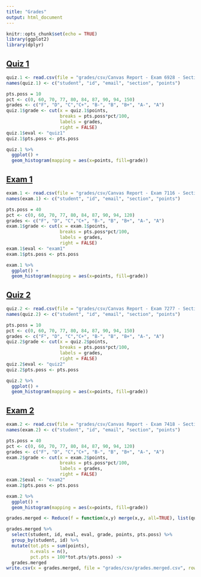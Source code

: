 ```yaml
---
title: "Grades"
output: html_document
---
```


```r
knitr::opts_chunk$set(echo = TRUE)
library(ggplot2)
library(dplyr)
```

## [Quiz 1](quiz/psych-260-quiz-1-ans.pdf)

```r
quiz.1 <- read.csv(file = "grades/csv/Canvas Report - Exam 6928 - Section17621.csv", skip = 2, header=FALSE)
names(quiz.1) <- c("student", "id", "email", "section", "points")

pts.poss = 10
pct <- c(0, 60, 70, 77, 80, 84, 87, 90, 94, 150)
grades <- c("F", "D", "C","C+", "B-", "B", "B+", "A-", "A")
quiz.1$grade <- cut(x = quiz.1$points, 
                    breaks = pts.poss*pct/100, 
                    labels = grades, 
                    right = FALSE)
quiz.1$eval <- "quiz1"
quiz.1$pts.poss <- pts.poss
```

```r
quiz.1 %>%
  ggplot() +
  geom_histogram(mapping = aes(x=points, fill=grade))
```

## [Exam 1](exam/psych-260-exam-1-ans.pdf)

```r
exam.1 <- read.csv(file = "grades/csv/Canvas Report - Exam 7116 - Section17621.csv", skip = 2, header=FALSE)
names(exam.1) <- c("student", "id", "email", "section", "points")

pts.poss = 40
pct <- c(0, 60, 70, 77, 80, 84, 87, 90, 94, 120)
grades <- c("F", "D", "C","C+", "B-", "B", "B+", "A-", "A")
exam.1$grade <- cut(x = exam.1$points, 
                    breaks = pts.poss*pct/100, 
                    labels = grades, 
                    right = FALSE)
exam.1$eval <- "exam1"
exam.1$pts.poss <- pts.poss
```

```r
exam.1 %>%
  ggplot() +
  geom_histogram(mapping = aes(x=points, fill=grade))
```

## [Quiz 2](quiz/psych-260-quiz-2-ans.pdf)

```r
quiz.2 <- read.csv(file = "grades/csv/Canvas Report - Exam 7277 - Section17621.csv", skip = 2, header=FALSE)
names(quiz.2) <- c("student", "id", "email", "section", "points")

pts.poss = 10
pct <- c(0, 60, 70, 77, 80, 84, 87, 90, 94, 150)
grades <- c("F", "D", "C","C+", "B-", "B", "B+", "A-", "A")
quiz.2$grade <- cut(x = quiz.2$points, 
                    breaks = pts.poss*pct/100, 
                    labels = grades, 
                    right = FALSE)
quiz.2$eval <- "quiz2"
quiz.2$pts.poss <- pts.poss
```

```r
quiz.2 %>%
  ggplot() +
  geom_histogram(mapping = aes(x=points, fill=grade))
```

## [Exam 2](exam/psych-260-exam-2-ans.pdf)

```r
exam.2 <- read.csv(file = "grades/csv/Canvas Report - Exam 7418 - Section17621.csv", skip = 2, header=FALSE)
names(exam.2) <- c("student", "id", "email", "section", "points")

pts.poss = 40
pct <- c(0, 60, 70, 77, 80, 84, 87, 90, 94, 120)
grades <- c("F", "D", "C","C+", "B-", "B", "B+", "A-", "A")
exam.2$grade <- cut(x = exam.2$points, 
                    breaks = pts.poss*pct/100, 
                    labels = grades, 
                    right = FALSE)
exam.2$eval <- "exam2"
exam.2$pts.poss <- pts.poss
```

```r
exam.2 %>%
  ggplot() +
  geom_histogram(mapping = aes(x=points, fill=grade))
```

<!--- Create combined grade file. -->

```r
grades.merged <- Reduce(f = function(x,y) merge(x,y, all=TRUE), list(quiz.1, quiz.2, exam.1))

grades.merged %>%
  select(student, id, eval, eval, grade, points, pts.poss) %>%
  group_by(student, id) %>%
  mutate(tot.pts = sum(points),
         n.evals = n(),
         pct.pts = 100*tot.pts/pts.poss) ->
  grades.merged
write.csv(x = grades.merged, file = "grades/csv/grades.merged.csv", row.names = FALSE)
```